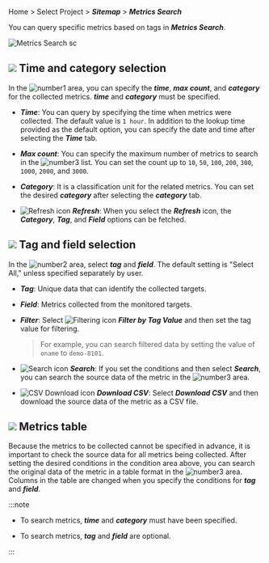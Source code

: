 Home > Select Project > **_Sitemap_** > **_Metrics Search_**

You can query specific metrics based on tags in **_Metrics Search_**. 

![Metrics Search sc](/img/metrics-search-java.png)

## ![](/img/number-01.png) Time and category selection

In the ![number1](/img/number-01.png) area, you can specify the **_time_**, **_max count_**, and **_category_** for the collected metrics. **_time_** and **_category_** must be specified.

-   **_Time_**: You can query by specifying the time when metrics were collected. The default value is `1 hour`. In addition to the lookup time provided as the default option, you can specify the date and time after selecting the **_Time_** tab.

-   **_Max count_**: You can specify the maximum number of metrics to search in the ![number3](/img/number-03.png) list. You can set the count up to `10`, `50`, `100`, `200`, `300`, `1000`, `2000`, and `3000`.

-   **_Category_**: It is a classification unit for the related metrics. You can set the desired **_category_** after selecting the **_category_** tab.

-   ![Refresh icon](/img/ic-refresh-w-bg.svg) **_Refresh_**: When you select the **_Refresh_** icon, the **_Category_**, **_Tag_**, and **_Field_** options can be fetched.

## ![](/img/number-02.png) Tag and field selection

In the ![number2](/img/number-02.png) area, select **_tag_** and **_field_**. The default setting is "Select All," unless specified separately by user. 

-   **_Tag_**: Unique data that can identify the collected targets.

-   **_Field_**: Metrics collected from the monitored targets.

-   **_Filter_**: Select ![Filtering icon](/img/ico-filter.svg) **_Filter by Tag Value_** and then set the tag value for filtering.

    > For example, you can search filtered data by setting the value of `oname` to `demo-8101`.

-   ![Search icon](/img/ic-search-on-press.svg) **_Search_**: If you set the conditions and then select **_Search_**, you can search the source data of the metric in the ![number3](/img/number-03.png) area. 

-   ![CSV Download icon](/img/ic-csv-download-ms.svg) **_Download CSV_**: Select **_Download CSV_** and then download the source data of the metric as a CSV file.

## ![](/img/number-03.png) Metrics table

Because the metrics to be collected cannot be specified in advance, it is important to check the source data for all metrics being collected.  After setting the desired conditions in the condition area above, you can search the original data of the metric in a table format in the ![number3](/img/number-03.png) area. Columns in the table are changed when you specify the conditions for **_tag_** and **_field_**.

:::note

-   To search metrics, **_time_** and **_category_** must have been specified. 

-   To search metrics, **_tag_** and **_field_** are optional. 

:::

<!-- 

`5분`, `10분`, `1시간`, `1주`, `3주`, `금일`, `1일 전`, `7일 전`, `시작 시간 ~ 5분`, `시작 시간 ~ 10분`, `시작 시간 ~ 1시간`

***시간***과 ***카테고리***는 반드시 지정해야 합니다. If you do not specify ***tag*** and ***field***, "Select All" is the default setting. 

-->
